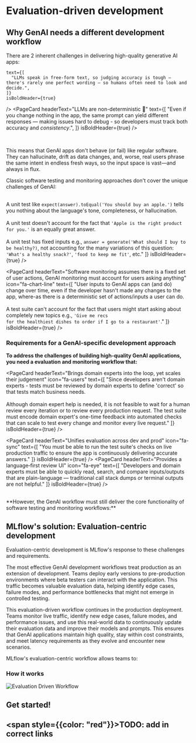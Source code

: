 

# Evaluation-driven development 

## Why GenAI needs a different development workflow

There are 2 inherent challenges in delivering high-quality generative AI apps:

<CardGroup>
  <PageCard
    headerText="Outputs are plain language 🗣️"
    
    text={[
      "LLMs speak in free‑form text, so judging accuracy is tough — there's rarely one perfect wording — so humans often need to look and decide.",
    ]}
    isBoldHeader={true}
  />
  <PageCard
    headerText="LLMs are non-deterministic 🎲"
    text={[
      "Even if you change nothing in the app, the same prompt can yield different responses — making issues hard to debug - so developers must track both accuracy and *consistency*.",
    ]}
    isBoldHeader={true}
  />
</CardGroup>

<br/>


This means that GenAI apps don't behave (or fail) like regular software. They can hallucinate, drift as data changes, and, worse, real users phrase the same intent in endless fresh ways, so the input space is vast—and always in flux. 

Classic software testing and monitoring approaches don't cover the unique challenges of GenAI:

<CardGroup singleColumn={true}>
  <PageCard
    headerText="Software tests assumes a static/fixed output, GenAI tests must account for the semantic meaning of language"
    icon="fa-language"
    text={[
      "A GenAI response is free‑form and probabilistic.<br/><br/>A unit test like <code>expect(answer).toEqual('You should buy an apple.')</code> tells you nothing about the language's tone, completeness, or hallucination.<br/><br/>A unit test doesn't account for the fact that <code>'Apple is the right product for you.'</code> is an equally great answer.<br/><br/>A unit test has fixed inputs e.g., <code>answer = generate('What should I buy to be healthy?)</code>, not accounting for the many variations of this question: <code>'What's a healthy snack?'</code>, <code>'food to keep me fit'</code>, etc." 
    ]}
    isBoldHeader={true}
  />

  <PageCard
    headerText="Software monitoring assumes there is a fixed set of user actions, GenAI monitoring must account for users asking anything"
    icon="fa-chart-line"
    text={[
      "User inputs to GenAI apps can (and do) change over time, even if the developer hasn't made any changes to the app, where-as there is a deterministic set of actions/inputs a user can do.<br/><br/>A test suite can't account for the fact that users might start asking about completely new topics e.g., <code>'Give me recs for the healthiest dishes to order if I go to a restaurant'</code>." 
    ]}
    isBoldHeader={true}
  />
</CardGroup>


### Requirements for a GenAI-specific development approach 

**To address the challenges of building high-quality GenAI applications, you need a evaluation and monitoring workflow that:**

<CardGroup singleColumn={true}>
  <PageCard
    headerText="Accuratly measures open‑ended language"
    icon="fa-comments"
    text={[
      "Tests must compare the semantic meaning of text-based inputs and outputs - not their specific wording - so phrasing changes don't cause false failures."
    ]}
    isBoldHeader={true}
  />
  <PageCard
    headerText="Turns real traffic into test cases"
    icon="fa-database"
    text={[
      "Tests must be updated by harvesting the most frequent intents and failure patterns from production to ensure it reflects what real users actually ask and the issues they encounter."
    ]}
    isBoldHeader={true}
  />
  
  
  <PageCard
    headerText="Brings domain experts into the loop, yet scales their judgement"
    icon="fa-users"
    text={[
      "Since developers aren't domain experts - tests must be reviewed by domain experts to define 'correct' so that tests match business needs.<br/><br/>Although domain expert help is needed, it is not feasible to wait for a human review every iteration or to review every production request. The test suite must encode domain expert's one-time feedback into automated checks that can scale to test every change and monitor every live request."
    ]}
    isBoldHeader={true}
  />
  
  <PageCard
    headerText="Unifies evaluation across dev and prod"
    icon="fa-sync"
    text={[
      "You must be able to run the test suite's checks on live production traffic to ensure the app is continuously delivering accurate answers."
    ]}
    isBoldHeader={true}
  />
  <PageCard
    headerText="Provides a language‑first review UI"
    icon="fa-eye"
    text={[
      "Developers and domain experts must be able to quickly read, search, and compare inputs/outputs that are plain-language — traditional call stack dumps or terminal outputs are not helpful."
    ]}
    isBoldHeader={true}
  />
</CardGroup>

<br/>
**However, the GenAI workflow must still deliver the core functionality of software testing and monitoring workflows:**

<CardGroup singleColumn={true}>
  <PageCard
    headerText="Metric-driven development"
    icon="fa-chart-bar"
    text={[
      "You still have quantifiable metrics with targets and track them over time - both operational metrics (latency, error rates, cost, etc) and quality metrics (accuracy, relevance, hallucination, etc)."
    ]}
    isBoldHeader={true}
  />
  <PageCard
    headerText="Automated CI/CD integration"
    icon="fa-code-branch"
    text={[
      "Tests must run for every pull request so issues surface before merge."
    ]}
    isBoldHeader={true}
  />
  <PageCard
    headerText="Version-controlled tests"
    icon="fa-code"
    text={[
      "Changes to the test suite are tracked so reproducible comparisons across commits are possible."
    ]}
    isBoldHeader={true}
  />
  <PageCard
    headerText="Prioritized debuggability"
    icon="fa-bug"
    text={[
      "Trace logs, inputs, and intermediate steps are captured so failures can be root‑caused quickly."
    ]}
    isBoldHeader={true}
  />
  <PageCard
    headerText="24/7 monitoring"
    icon="fa-desktop"
    text={[
      "Dashboards and alerts watch runtime KPIs and quality scores 24/7."
    ]}
    isBoldHeader={true}
  />
</CardGroup>


## MLflow's solution: Evaluation-centric development

Evaluation-centric development is MLflow's response to these challenges and requirements. 

The most effective GenAI development workflows treat production as an extension of development. Teams deploy early versions to pre-production environments where beta testers can interact with the application. This traffic becomes valuable evaluation data, helping identify edge cases, failure modes, and performance bottlenecks that might not emerge in controlled testing. 

This evaluation-driven workflow continues in the production deployment. Teams monitor live traffic, identify new edge cases, failure modes, and performance issues, and use this real-world data to continuously update their evaluation data and improve their models and prompts. This ensures that GenAI applications maintain high quality, stay within cost constraints, and meet latency requirements as they evolve and encounter new scenarios.

MLflow's evaluation-centric workflow allows teams to:

<CardGroup singleColumn={true}>
  <PageCard
    headerText="Evaluate quality with LLM judges"
    icon="fa-gavel"
    text={[
      "Use our built-in LLM judge scorers or build your own LLM judges that mimic your domain expert's judgment on quality to see how prompt or code tweaks affect quality without a full human review — and then use those same scorers on live traffic to monitor quality continuously."
    ]}
    isBoldHeader={true}
  />
  <PageCard
    headerText="Validate quality with CI/CD testing, then monitor quality in production"
    icon="fa-chart-line"
    text={[
      "Use the same LLM judge scorers during development, CI/CD testing, and on live traffic so quality issues surface the moment they appear."
    ]}
    isBoldHeader={true}
  />
  <PageCard
    headerText="Turn production traces into evaluation datasets"
    icon="fa-database"
    text={[
      "Log every user request as a [trace](/tracing/) with a one‑line import and attach user feedback to those traces. Prioritize traces based on user feedback, LLM judge scores, and user intent classification to create evaluation datasets (test cases) that reflect the your app's most important use cases."
    ]}
    isBoldHeader={true}
  />
  <PageCard
    headerText="Iterate offline with side‑by‑side comparisons"
    icon="fa-code-compare"
    text={[
      "Tweak your app (prompts, retrieval pipelines, model settings, tools, etc) and use evaluation datasets and LLM judge scorers to test each version scores on quality, latency, and cost."
    ]}
    isBoldHeader={true}
  />
  <PageCard
    headerText="Efficiently collect & leverage domain expert's feedback"
    icon="fa-users"
    text={[
      "Collect feedback from domain experts on production traces to codify their expertise into evaluation datasets and training data to improve the LLM judge scorers."
    ]}
    isBoldHeader={true}
  />
</CardGroup>

### How it works

![Evaluation Driven Workflow](/images/genai/eval-driven-dev.png)

## Get started!

## <span style={{color: "red"}}>TODO: add in correct links</span>
